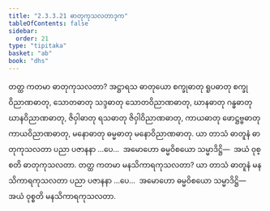 ```yaml
---
title: "2.3.3.21 ဓာတုကုသလတာဒုက"
tableOfContents: false
sidebar:
  order: 21
type: "tipitaka"
basket: "ab"
book: "dhs"
---
```



<DynamicBreadcrumb />

<Division number="1340" book="dhs" e="ch" v="29" p="259">

<Paragraph number="2045" book="dhs">
တတ္ထ ကတမာ ဓာတုကုသလတာ? အဋ္ဌာရသ ဓာတုယော စက္ခုဓာတု ရူပဓာတု စက္ခုဝိညာဏဓာတု, သောတဓာတု သဒ္ဒဓာတု သောတဝိညာဏဓာတု, ဃာနဓာတု ဂန္ဓဓာတု ဃာနဝိညာဏဓာတု, ဇိဝှါဓာတု ရသဓာတု ဇိဝှါဝိညာဏဓာတု, ကာယဓာတု ဖောဋ္ဌဗ္ဗဓာတု ကာယဝိညာဏဓာတု, မနောဓာတု ဓမ္မဓာတု မနောဝိညာဏဓာတု. ယာ တာသံ ဓာတူနံ ဓာတုကုသလတာ ပညာ ပဇာနနာ …ပေ…  အမောဟော ဓမ္မဝိစယော သမ္မာဒိဋ္ဌိ—  အယံ ဝုစ္စတိ ဓာတုကုသလတာ.
</Paragraph>

</Division>
<Division number="1341" book="dhs" e="ch" v="29" p="259">

<Paragraph number="2046" book="dhs">
တတ္ထ ကတမာ မနသိကာရကုသလတာ? ယာ တာသံ ဓာတူနံ မနသိကာရကုသလတာ ပညာ ပဇာနနာ …ပေ…  အမောဟော ဓမ္မဝိစယော သမ္မာဒိဋ္ဌိ—  အယံ ဝုစ္စတိ မနသိကာရကုသလတာ.
</Paragraph>
</Division>